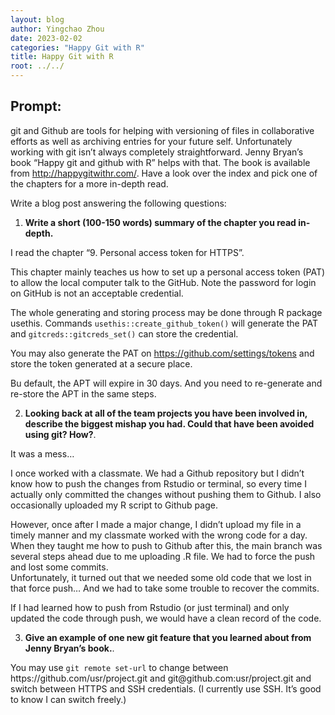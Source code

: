 ```yaml
---
layout: blog
author: Yingchao Zhou
date: 2023-02-02
categories: "Happy Git with R"
title: Happy Git with R
root: ../../
---
```


## Prompt:

git and Github are tools for helping with versioning of files in collaborative efforts as well as archiving entries for your future self. 
Unfortunately working with git isn't always completely straightforward. 
Jenny Bryan's book "Happy git and github with R" helps with that. The book is available from [http://happygitwithr.com/](http://happygitwithr.com/). Have a look over the index and pick one of the chapters for a more in-depth read.

Write a blog post answering the following questions: 

1. **Write a short (100-150 words) summary of the chapter you read in-depth.**

I read the chapter "9. Personal access token for HTTPS".

This chapter mainly teaches us how to set up a personal access token (PAT) to allow the local computer talk to the GitHub. Note the password for login on GitHub is not an acceptable credential. 

The whole generating and storing process may be done through R package usethis. Commands `usethis::create_github_token()` will generate the PAT and `gitcreds::gitcreds_set()` can store the credential.

You may also generate the PAT on [https://github.com/settings/tokens]( https://github.com/settings/tokens) and store the token generated at a secure place. 

Bu default, the APT will expire in 30 days. And you need to re-generate and re-store the APT in the same steps.

2. **Looking back at all of the team projects you have been involved in, describe the biggest mishap you had. Could that have been avoided using git? How?**. 

It was a mess...  

I once worked with a classmate. We had a Github repository but I didn't know how to push the changes from Rstudio or terminal, so every time I actually only committed the changes without pushing them to Github. I also occasionally uploaded my R script to Github page.  

However, once after I made a major change, I didn't upload my file in a timely manner and my classmate worked with the wrong code for a day. When they taught me how to push to Github after this, the main branch was several steps ahead due to me uploading .R file. We had to force the push and lost some commits.    
Unfortunately, it turned out that we needed some old code that we lost in that force push... And we had to take some trouble to recover the commits.  

If I had learned how to push from Rstudio (or just terminal) and only updated the code through push, we would have a clean record of the code. 


3. **Give an example of one new git feature that you learned about from Jenny Bryan's book.**.

You may use `git remote set-url` to change between  https://github.com/usr/project.git and git@github.com:usr/project.git and switch between HTTPS and SSH credentials. (I currently use SSH. It's good to know I can switch freely.)

